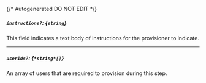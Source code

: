 {/* Autogenerated DO NOT EDIT  */}
##### `instructions?`: *{`string`}*
This field indicates a text body of instructions for the provisioner to indicate.

---
##### `userIds?`: *{`*string*[]`}*
An array of users that are required to provision during this step.

